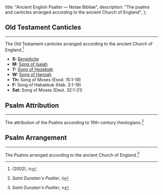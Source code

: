 
  title: "Ancient English Psalter — Notae Bibliae",
  description: "The psalms and canticles arranged according to the ancient Church of England",
};

<Initial text="The Ancient Psalter" />

## Old Testament Canticles

---

The Old Testament canticles arranged according to the ancient Church of England.[^1]

- **S:** [Benedicite](/liturgy/music/chants/benedicite)
- **M:** [Song of Isaiah](/liturgy/music/chants/song-of-isaiah)
- **T:** [Song of Hezekiah](/liturgy/music/chants/song-of-hezekiah)
- **W:** [Song of Hannah](/liturgy/music/chants/song-of-hannah)
- **Th:** Song of Moses (Exod. 15:1-19)
- **F:** Song of Habakkuk (Hab. 3:1-19)
- **Sat:** Song of Moses (Deut. 32:1-21)

## Psalm Attribution

---

The attribution of the Psalms according to 19th-century theologians.[^2]

<PsalmAttributionTable />

## Psalm Arrangement

---

The Psalms arranged according to the ancient Church of England.[^3]

<PsalmTable />

[^1]: *<Definition lang="english" anchor="saint-dunstans-psalter" text="Saint Dunstan's Plainsong Psalter" />* (2002), iv
[^2]: *Saint Dunstan's Psalter*, ii
[^3]: *Saint Dunstan's Psalter*, v
